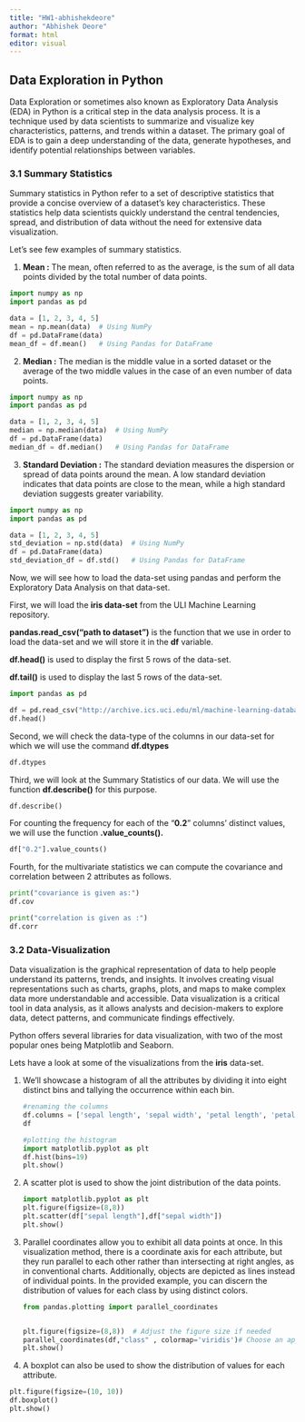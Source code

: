 ```yaml
---
title: "HW1-abhishekdeore"
author: "Abhishek Deore"
format: html
editor: visual
---
```


## Data Exploration in Python

Data Exploration or sometimes also known as Exploratory Data Analysis (EDA) in Python is a critical step in the data analysis process. It is a technique used by data scientists to summarize and visualize key characteristics, patterns, and trends within a dataset. The primary goal of EDA is to gain a deep understanding of the data, generate hypotheses, and identify potential relationships between variables.

### 3.1 Summary Statistics

Summary statistics in Python refer to a set of descriptive statistics that provide a concise overview of a dataset's key characteristics. These statistics help data scientists quickly understand the central tendencies, spread, and distribution of data without the need for extensive data visualization.

Let's see few examples of summary statistics.

1.  **Mean :** The mean, often referred to as the average, is the sum of all data points divided by the total number of data points.

```python
import numpy as np
import pandas as pd

data = [1, 2, 3, 4, 5]
mean = np.mean(data)  # Using NumPy
df = pd.DataFrame(data)
mean_df = df.mean()   # Using Pandas for DataFrame

```

2.  **Median :** The median is the middle value in a sorted dataset or the average of the two middle values in the case of an even number of data points.

```python
import numpy as np
import pandas as pd

data = [1, 2, 3, 4, 5]
median = np.median(data)  # Using NumPy
df = pd.DataFrame(data)
median_df = df.median()   # Using Pandas for DataFrame

```

3.  **Standard Deviation :** The standard deviation measures the dispersion or spread of data points around the mean. A low standard deviation indicates that data points are close to the mean, while a high standard deviation suggests greater variability.

```python
import numpy as np
import pandas as pd

data = [1, 2, 3, 4, 5]
std_deviation = np.std(data)  # Using NumPy
df = pd.DataFrame(data)
std_deviation_df = df.std()   # Using Pandas for DataFrame

```

Now, we will see how to load the data-set using pandas and perform the Exploratory Data Analysis on that data-set.

First, we will load the **iris data-set** from the ULI Machine Learning repository.

**pandas.read_csv("path to dataset")** is the function that we use in order to load the data-set and we will store it in the **df** variable.

**df.head()** is used to display the first 5 rows of the data-set.

**df.tail()** is used to display the last 5 rows of the data-set.

```python
import pandas as pd

df = pd.read_csv("http://archive.ics.uci.edu/ml/machine-learning-databases/iris/iris.data")
df.head()
```

Second, we will check the data-type of the columns in our data-set for which we will use the command **df.dtypes**

```python
df.dtypes
```

Third, we will look at the Summary Statistics of our data. We will use the function **df.describe()** for this purpose.

```python
df.describe()
```

For counting the frequency for each of the "**0.2**" columns' distinct values, we will use the function **.value_counts().**

```python
df["0.2"].value_counts()
```

Fourth, for the multivariate statistics we can compute the covariance and correlation between 2 attributes as follows.

```python
print("covariance is given as:")
df.cov
```

```python
print("correlation is given as :")
df.corr

```

### 3.2 Data-Visualization

Data visualization is the graphical representation of data to help people understand its patterns, trends, and insights. It involves creating visual representations such as charts, graphs, plots, and maps to make complex data more understandable and accessible. Data visualization is a critical tool in data analysis, as it allows analysts and decision-makers to explore data, detect patterns, and communicate findings effectively.

Python offers several libraries for data visualization, with two of the most popular ones being Matplotlib and Seaborn.

Lets have a look at some of the visualizations from the **iris** data-set.

1.  We'll showcase a histogram of all the attributes by dividing it into eight distinct bins and tallying the occurrence within each bin.

    ```python
    #renaming the columns
    df.columns = ['sepal length', 'sepal width', 'petal length', 'petal width', 'class']
    df

    #plotting the histogram
    import matplotlib.pyplot as plt
    df.hist(bins=19)
    plt.show()
    ```

2.  A scatter plot is used to show the joint distribution of the data points.

    ```python

    import matplotlib.pyplot as plt
    plt.figure(figsize=(8,8))
    plt.scatter(df["sepal length"],df["sepal width"])
    plt.show()
    ```

3.  Parallel coordinates allow you to exhibit all data points at once. In this visualization method, there is a coordinate axis for each attribute, but they run parallel to each other rather than intersecting at right angles, as in conventional charts. Additionally, objects are depicted as lines instead of individual points. In the provided example, you can discern the distribution of values for each class by using distinct colors.

    ```python
    from pandas.plotting import parallel_coordinates


    plt.figure(figsize=(8,8))  # Adjust the figure size if needed
    parallel_coordinates(df,"class" , colormap='viridis')# Choose an appropriate colormap
    plt.show()
    ```

4.  A boxplot can also be used to show the distribution of values for each attribute.

```python
plt.figure(figsize=(10, 10))
df.boxplot()
plt.show()
```
